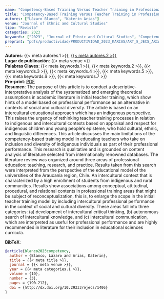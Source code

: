 ```yaml
---
name: "Competency-Based Training Versus Teacher Training in Professional Performance: A Debate in Educational Sciences Programs"
title: "Competency-Based Training Versus Teacher Training in Professional Performance: A Debate in Educational Sciences Programs"
autores: ["Lázaro Blanco", "Katerin Arias"]
venue: "Journal of Ethnic and Cultural Studies"
tipo: "Revista"
categories: 2023
keywords: ["2023", "Journal of Ethnic and Cultural Studies", "Competency-Based Model", "Intercultural Competencies", "Intercultural Education", "Interculturality", "Teacher Education"]
preprint: "pdfs/productividad/PRODUCTIVIDAD_2023_KARIAS/ART_8_JECS_ARIAS_SCOPUS_2023.pdf"
---
```

**Autores**: {{< meta autores.1 >}}, [{{< meta autores.2 >}}](../members/current/Katerin Arias.qmd)   
**Lugar de publicación**: {{< meta venue >}}    
**Palabras Claves**: {{< meta keywords.1 >}}, {{< meta keywords.2 >}}, {{< meta keywords.3 >}}, {{< meta keywords.4 >}}, {{< meta keywords.5 >}}, {{< meta keywords.6 >}}, {{< meta keywords.7 >}}    
**Pre-print**: [PDF](../{{< meta preprint >}})    
**Resumen**: The purpose of this article is to conduct a descriptive-interpretative analysis of the systematized and emerging theoretical assumptions in academic literature in initial teacher training, which show hints of a model based on professional performance as an alternative in contexts of social and cultural diversity. The article is based on an intercultural educational approach which has an indigenous perspective. This raises the urgency of rethinking teacher training processes in relation to indigenous and intercultural contexts based on appraisal and respect for indigenous children and young people's episteme, who hold cultural, ethnic, and linguistic differences. This article discusses the main limitations of the competency-based training model in educating teachers who take on inclusion and diversity of indigenous individuals as part of their professional performance. This research is qualitative and is grounded on content analysis of literature selected from internationally renowned databases. The literature review was organized around three areas of professional education: teaching, research, and practice. Results taken from this search were interpreted from the perspective of the educational model of the universities of the Araucanía region, Chile. An intercultural context that is characterized by a high enrollment of students from indigenous and rural communities. Results show associations among conceptual, attitudinal, procedural, and relational contents in professional training areas that might be subject of reconceptualization, this is, to enlarge the scope in the initial teacher training model by including intercultural professional performance in the context of social and cultural diversity. These areas fall into three categories: (a) development of intercultural critical thinking, (b) autonomous search of intercultural knowledge, and (c) intercultural communication, which are interpreted as useful for professional performance and are highly recommended in literature for their inclusion in educational sciences curricula.


**BibTeX**:
```bibtex
@article{blanco2023competency,
  author = {Blanco, Lázaro and Arias, Katerin},
  title = {{< meta title >}},
  journal = {{< meta venue >}},
  year = {{< meta categories.1 >}},
  volume = {10},
  number = {3},
  pages = {190-212},
  doi = {http://dx.doi.org/10.29333/ejecs/1406}
}
```
